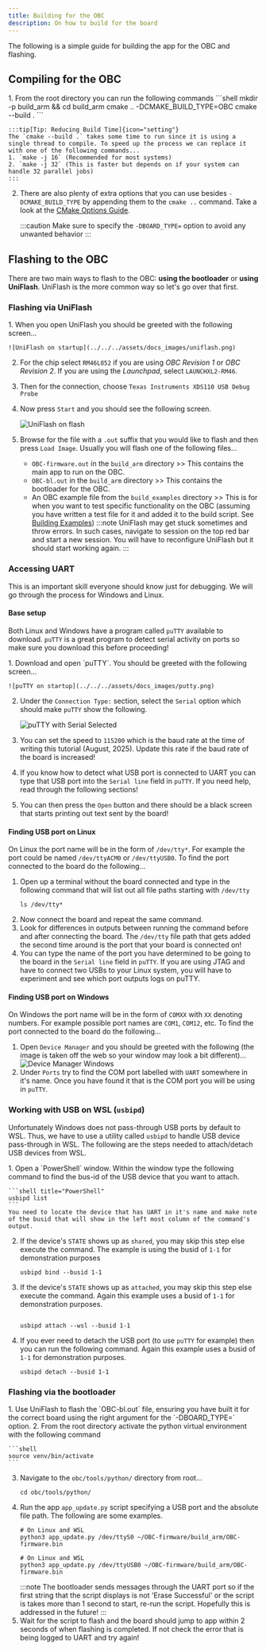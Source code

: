```yaml
---
title: Building for the OBC
description: On how to build for the board
---
```


The following is a simple guide for building the app for the OBC and flashing.

## Compiling for the OBC
<Steps>
1. From the root directory you can run the following commands
    ```shell
    mkdir -p build_arm && cd build_arm
    cmake .. -DCMAKE_BUILD_TYPE=OBC
    cmake --build .
    ```

    :::tip[Tip: Reducing Build Time]{icon="setting"}
    The `cmake --build .` takes some time to run since it is using a single thread to compile. To speed up the process we can replace it with one of the following commands...
    1. `make -j 16` (Recommended for most systems)
    2. `make -j 32` (This is faster but depends on if your system can handle 32 parallel jobs)
    :::
2. There are also plenty of extra options that you can use besides `-DCMAKE_BUILD_TYPE` by appending them to the `cmake ..` command. Take a look at the [CMake Options Guide](/OBC-firmware/getting-started/cmake-options/).

    :::caution
    Make sure to specify the `-DBOARD_TYPE=` option to avoid any unwanted behavior
    :::
</Steps>

## Flashing to the OBC
There are two main ways to flash to the OBC: **using the bootloader** or **using UniFlash**. UniFlash is the more common way so let's go over that first.

### Flashing via UniFlash
<Steps>
1. When you open UniFlash you should be greeted with the following screen...

    ![UniFlash on startup](../../../assets/docs_images/uniflash.png)
2. For the chip select `RM46L852` if you are using *OBC Revision 1* or *OBC Revision 2*. If you are using the *Launchpad*, select `LAUNCHXL2-RM46`.
3. Then for the connection, choose `Texas Instruments XDS110 USB Debug Probe`
4. Now press `Start` and you should see the following screen.

    ![UniFlash on flash](../../../assets/docs_images/uniflash2.png)
5. Browse for the file with a `.out` suffix that you would like to flash and then press `Load Image`. Usually you will flash one of the following files...
    * `OBC-firmware.out` in the `build_arm` directory >> This contains the main app to run on the OBC.
    * `OBC-bl.out` in the `build_arm` directory >> This contains the bootloader for the OBC.
    * An OBC example file from the `build_examples` directory >> This is for when you want to test specific functionality on the OBC (assuming you have written a test file for it and added it to the build script. See [Building Examples](/OBC-firmware/getting-started/build-examples/))
    :::note
    UniFlash may get stuck sometimes and throw errors. In such cases, navigate to session on the top red bar and start a new session. You will have to reconfigure UniFlash but it should start working again.
    :::
</Steps>

### Accessing UART
This is an important skill everyone should know just for debugging. We will go through the process for Windows and Linux.

#### Base setup
Both Linux and Windows have a program called `puTTY` available to download. `puTTY` is a great program to detect serial activity on ports so make sure you download this before proceeding!

<Steps>
1. Download and open `puTTY`. You should be greeted with the following screen...

    ![puTTY on startup](../../../assets/docs_images/putty.png)
2. Under the `Connection Type:` section, select the `Serial` option which should make `puTTY` show the following.

    ![puTTY with Serial Selected](../../../assets/docs_images/putty-serial.png)

3. You can set the speed to `115200` which is the baud rate at the time of writing this tutorial (August, 2025). Update this rate if the baud rate of the board is increased!
4. If you know how to detect what USB port is connected to UART you can type that USB port into the `Serial line` field in `puTTY`. If you need help, read through the following sections!
5. You can then press the `Open` button and there should be a black screen that starts printing out text sent by the board!
</Steps>

#### Finding USB port on Linux
On Linux the port name will be in the form of `/dev/tty*`. For example the port could be named `/dev/ttyACM0` or `/dev/ttyUSB0`. To find the port connected to the board do the following...
<Steps>
1. Open up a terminal without the board connected and type in the following command that will list out all file paths starting with `/dev/tty`
    ```shell
    ls /dev/tty*
    ```
2. Now connect the board and repeat the same command.
3. Look for differences in outputs between running the command before and after connecting the board. The `/dev/tty` file path that gets added the second time around is the port that your board is connected on!
4. You can type the name of the port you have determined to be going to the board in the `Serial line` field in `puTTY`. If you are using JTAG and have to connect two USBs to your Linux system, you will have to experiment and see which port outputs logs on puTTY.
</Steps>

#### Finding USB port on Windows
On Windows the port name will be in the form of `COMXX` with `XX` denoting numbers. For example possible port names are `COM1`, `COM12`, etc. To find the port connected to the board do the following...
<Steps>
1. Open `Device Manager` and you should be greeted with the following (the image is taken off the web so your window may look a bit different)...
    ![Device Manager Windows](../../../assets/docs_images/device-manager.webp)
2. Under `Ports` try to find the COM port labelled with `UART` somewhere in it's name. Once you have found it that is the COM port you will be using in `puTTY`.
</Steps>

### Working with USB on WSL (`usbipd`)
Unfortunately Windows does not pass-through USB ports by default to WSL. Thus, we have to use a utility called `usbipd` to handle USB device pass-through in WSL. The following are the steps needed to attach/detach USB devices from WSL.

<Steps>
1. Open a `PowerShell` window. Within the window type the following command to find the bus-id of the USB device that you want to attach.

    ```shell title="PowerShell"
    usbipd list
    ```
    You need to locate the device that has UART in it's name and make note of the busid that will show in the left most column of the command's output.
2. If the device's `STATE` shows up as `shared`, you may skip this step else execute the command. The example is using the busid of `1-1` for demonstration purposes

    ```shell title="PowerShell"
    usbipd bind --busid 1-1
    ```
3. If the device's `STATE` shows up as `attached`, you may skip this step else execute the command. Again this example uses a busid of `1-1` for demonstration purposes.
    ```shell title="PowerShell"

    usbipd attach --wsl --busid 1-1
    ```
4. If you ever need to detach the USB port (to use `puTTY` for example) then you can run the following command. Again this example uses a busid of `1-1` for demonstration purposes.

    ```shell title="PowerShell"
    usbipd detach --busid 1-1
    ```
</Steps>


### Flashing via the bootloader
<Steps>
1. Use UniFlash to flash the `OBC-bl.out` file, ensuring you have built it for the correct board using the right argument for the `-DBOARD_TYPE=` option.
2. From the root directory activate the python virtual environment with the following command

    ```shell
    source venv/bin/activate
    ```
3. Navigate to the `obc/tools/python/` directory from root...
    ```shell
    cd obc/tools/python/
    ```
4. Run the app `app_update.py` script specifying a USB port and the absolute file path. The following are some examples.
    ```shell
    # On Linux and WSL
    python3 app_update.py /dev/ttyS0 ~/OBC-firmware/build_arm/OBC-firmware.bin

    # On Linux and WSL
    python3 app_update.py /dev/ttyUSB0 ~/OBC-firmware/build_arm/OBC-firmware.bin
    ```
    :::note
    The bootloader sends messages through the UART port so if the first string that the script displays is not 'Erase Successful' or the script is takes more than 1 second to start, re-run the script. Hopefully this is addressed in the future!
    :::
5. Wait for the script to flash and the board should jump to app within 2 seconds of when flashing is completed. If not check the error that is being logged to UART and try again!
</Steps>
